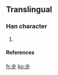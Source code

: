 ==Translingual==

===Han character===
{{Han char|rn=|rad=入|as=03|sn=5|four=|canj=人弓戈 (ONI)}}

# {{defn|Han}}

====References====
{{Han ref|kx=0126.041|dkj=|dj=|hdz=|uh=34B1|ud=13489|bh=|bd=}}



[[fr:㒱]]
[[ko:㒱]]